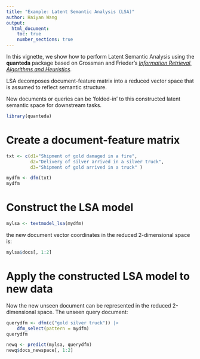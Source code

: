 ```yaml
---
title: "Example: Latent Semantic Analysis (LSA)"
author: Haiyan Wang
output: 
  html_document:
    toc: true
    number_sections: true
---
```


In this vignette, we show how to perform Latent Semantic Analysis using the **quanteda** package based on Grossman and Frieder's  [*Information Retrieval, Algorithms and Heuristics*](http://www1.se.cuhk.edu.hk/%7Eseem5680/lecture/LSI-Eg.pdf).

LSA decomposes document-feature matrix into a reduced vector space that is assumed to reflect semantic structure.

New documents or queries can be 'folded-in' to this constructed latent semantic space for downstream tasks. 

```r
library(quanteda)
```

# Create a document-feature matrix

```r
txt <- c(d1="Shipment of gold damaged in a fire",
         d2="Delivery of silver arrived in a silver truck",
         d3="Shipment of gold arrived in a truck" )

mydfm <- dfm(txt)
mydfm
```

# Construct the LSA model
```r
mylsa <- textmodel_lsa(mydfm)
```

 the new document vector coordinates in the reduced 2-dimensional space is:
```r
mylsa$docs[, 1:2]
```

# Apply the constructed LSA model to new data
Now the new unseen document can be represented in the reduced 2-dimensional space.
The unseen query document:
```r
querydfm <- dfm(c("gold silver truck")) |>
    dfm_select(pattern = mydfm)
querydfm
```
```r
newq <- predict(mylsa, querydfm)
newq$docs_newspace[, 1:2]
```
